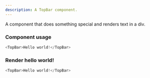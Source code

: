 ```yaml
---
description: A TopBar component.
---
```



A component that does something special and renders text in a div.

### Component usage
```js
<TopBar>Hello world!</TopBar>
```

### Render hello world!

```js live
<TopBar>Hello world!</TopBar>
```
